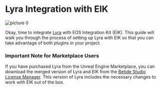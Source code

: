 # Lyra Integration with EIK

![picture 0](../../images/efb8ba36c452cb1b8377ca63b7cbf5243ec2a36f027ae986f93601da5b36e022.png)  

Okay, time to integrate [Lyra](https://www.unrealengine.com/marketplace/en-US/product/lyra) with EOS Integration Kit (EIK). This guide will walk you through the process of setting up Lyra with EIK so that you can take advantage of both plugins in your project.

### Important Note for Marketplace Users

If you have purchased Lyra from the Unreal Engine Marketplace, you can download the merged version of Lyra and EIK from the [Betide Studio License Manager](https://app.betidestudio.com/). This version of Lyra includes the necessary changes to work with EIK out of the box.

